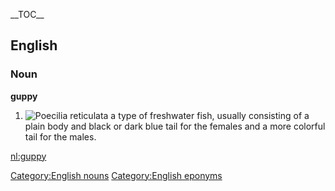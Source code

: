 {{wikipedia}}__TOC__
==English==
=== Noun ===
[[Category:English nouns]]
'''guppy'''
# [[Image:guppy-male.jpg|thumb|right|''Poecilia reticulata'']] a type of freshwater fish, usually consisting of a plain body and black or dark blue tail for the females and a more colorful tail for the males.

[[Category:English eponyms]]<!--SOED-->
[[nl:guppy]]